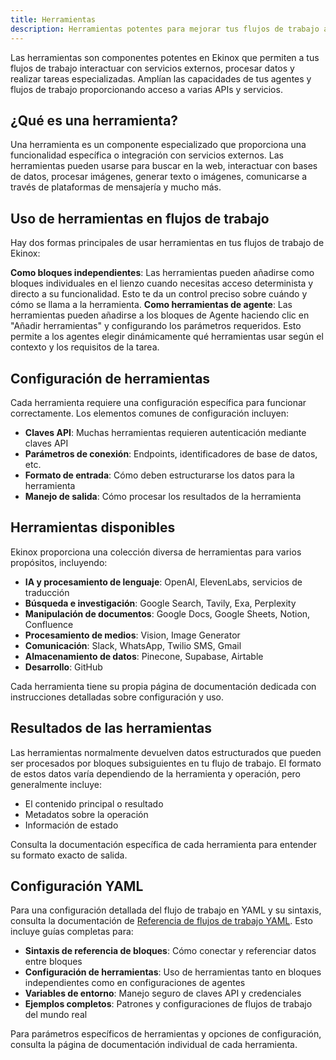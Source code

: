 ```yaml
---
title: Herramientas
description: Herramientas potentes para mejorar tus flujos de trabajo agénticos
---
```



Las herramientas son componentes potentes en Ekinox que permiten a tus flujos de trabajo interactuar con servicios externos, procesar datos y realizar tareas especializadas. Amplían las capacidades de tus agentes y flujos de trabajo proporcionando acceso a varias APIs y servicios.

## ¿Qué es una herramienta?

Una herramienta es un componente especializado que proporciona una funcionalidad específica o integración con servicios externos. Las herramientas pueden usarse para buscar en la web, interactuar con bases de datos, procesar imágenes, generar texto o imágenes, comunicarse a través de plataformas de mensajería y mucho más.

## Uso de herramientas en flujos de trabajo

Hay dos formas principales de usar herramientas en tus flujos de trabajo de Ekinox:

<Steps>
  <Step>
    <strong>Como bloques independientes</strong>: Las herramientas pueden añadirse como bloques individuales en el lienzo cuando necesitas acceso determinista y directo a su funcionalidad. Esto te da un control preciso sobre cuándo y cómo se llama a la herramienta.
  </Step>
  <Step>
    <strong>Como herramientas de agente</strong>: Las herramientas pueden añadirse a los bloques de Agente haciendo clic en "Añadir herramientas" y configurando los parámetros requeridos. Esto permite a los agentes elegir dinámicamente qué herramientas usar según el contexto y los requisitos de la tarea.
  </Step>
</Steps>

## Configuración de herramientas

Cada herramienta requiere una configuración específica para funcionar correctamente. Los elementos comunes de configuración incluyen:

- **Claves API**: Muchas herramientas requieren autenticación mediante claves API
- **Parámetros de conexión**: Endpoints, identificadores de base de datos, etc.
- **Formato de entrada**: Cómo deben estructurarse los datos para la herramienta
- **Manejo de salida**: Cómo procesar los resultados de la herramienta

## Herramientas disponibles

Ekinox proporciona una colección diversa de herramientas para varios propósitos, incluyendo:

- **IA y procesamiento de lenguaje**: OpenAI, ElevenLabs, servicios de traducción
- **Búsqueda e investigación**: Google Search, Tavily, Exa, Perplexity
- **Manipulación de documentos**: Google Docs, Google Sheets, Notion, Confluence
- **Procesamiento de medios**: Vision, Image Generator
- **Comunicación**: Slack, WhatsApp, Twilio SMS, Gmail
- **Almacenamiento de datos**: Pinecone, Supabase, Airtable
- **Desarrollo**: GitHub

Cada herramienta tiene su propia página de documentación dedicada con instrucciones detalladas sobre configuración y uso.

## Resultados de las herramientas

Las herramientas normalmente devuelven datos estructurados que pueden ser procesados por bloques subsiguientes en tu flujo de trabajo. El formato de estos datos varía dependiendo de la herramienta y operación, pero generalmente incluye:

- El contenido principal o resultado
- Metadatos sobre la operación
- Información de estado

Consulta la documentación específica de cada herramienta para entender su formato exacto de salida.

## Configuración YAML

Para una configuración detallada del flujo de trabajo en YAML y su sintaxis, consulta la documentación de [Referencia de flujos de trabajo YAML](/yaml). Esto incluye guías completas para:

- **Sintaxis de referencia de bloques**: Cómo conectar y referenciar datos entre bloques
- **Configuración de herramientas**: Uso de herramientas tanto en bloques independientes como en configuraciones de agentes
- **Variables de entorno**: Manejo seguro de claves API y credenciales
- **Ejemplos completos**: Patrones y configuraciones de flujos de trabajo del mundo real

Para parámetros específicos de herramientas y opciones de configuración, consulta la página de documentación individual de cada herramienta.
